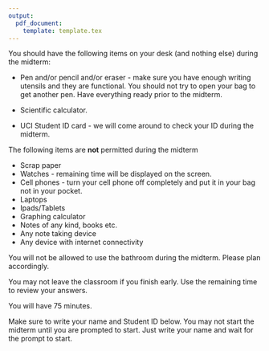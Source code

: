 ```yaml
---
output: 
  pdf_document:
    template: template.tex
---
```


\section*{Midterm Policies}

You should have the following items on your desk (and nothing else) during the midterm:

- Pen and/or pencil and/or eraser - make sure you have enough writing utensils and they are functional. You should not try to open your bag to get another pen. Have everything ready prior to the midterm. 

- Scientific calculator. 

- UCI Student ID card - we will come around to check your ID during the midterm. 

The following items are __not__ permitted during the midterm

- Scrap paper
- Watches - remaining time will be displayed on the screen.
- Cell phones - turn your cell phone off completely and put it in your bag not in your pocket. 
- Laptops
- Ipads/Tablets
- Graphing calculator
- Notes of any kind, books etc. 
- Any note taking device
- Any device with internet connectivity

You will not be allowed to use the bathroom during the midterm. Please plan accordingly. 

You may not leave the classroom if you finish early. Use the remaining time to review your answers. 

You will have 75 minutes. 

Make sure to write your name and Student ID below. You may not start the midterm until you are prompted to start. Just write your name and wait for the prompt to start. 


\fbox{\begin{minipage}{45em}
Name (as it appears on Canvas): 
\vspace{2cm}

\end{minipage}}

\fbox{\begin{minipage}{45em}
Student ID number: 
\vspace{2cm}

\end{minipage}}